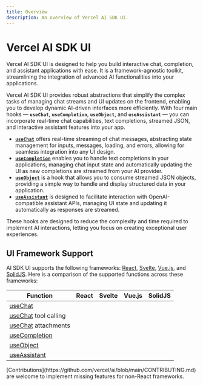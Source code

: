 ```yaml
---
title: Overview
description: An overview of Vercel AI SDK UI.
---
```


# Vercel AI SDK UI

Vercel AI SDK UI is designed to help you build interactive chat, completion, and assistant applications with ease. It is a framework-agnostic toolkit, streamlining the integration of advanced AI functionalities into your applications.

Vercel AI SDK UI provides robust abstractions that simplify the complex tasks of managing chat streams and UI updates on the frontend, enabling you to develop dynamic AI-driven interfaces more efficiently. With four main hooks — **`useChat`**, **`useCompletion`**, **`useObject`**, and **`useAssistant`** — you can incorporate real-time chat capabilities, text completions, streamed JSON, and interactive assistant features into your app.

- **[`useChat`](/docs/reference/ai-sdk-ui/use-chat)** offers real-time streaming of chat messages, abstracting state management for inputs, messages, loading, and errors, allowing for seamless integration into any UI design.
- **[`useCompletion`](/docs/reference/ai-sdk-ui/use-completion)** enables you to handle text completions in your applications, managing chat input state and automatically updating the UI as new completions are streamed from your AI provider.
- **[`useObject`](/docs/reference/ai-sdk-ui/use-object)** is a hook that allows you to consume streamed JSON objects, providing a simple way to handle and display structured data in your application.
- **[`useAssistant`](/docs/reference/ai-sdk-ui/use-assistant)** is designed to facilitate interaction with OpenAI-compatible assistant APIs, managing UI state and updating it automatically as responses are streamed.

These hooks are designed to reduce the complexity and time required to implement AI interactions, letting you focus on creating exceptional user experiences.

## UI Framework Support

AI SDK UI supports the following frameworks: [React](https://react.dev/), [Svelte](https://svelte.dev/), [Vue.js](https://vuejs.org/), and [SolidJS](https://www.solidjs.com/).
Here is a comparison of the supported functions across these frameworks:

| Function                                                   | React               | Svelte              | Vue.js              | SolidJS             |
| ---------------------------------------------------------- | ------------------- | ------------------- | ------------------- | ------------------- |
| [useChat](/docs/reference/ai-sdk-ui/use-chat)              | <Check size={18} /> | <Check size={18} /> | <Check size={18} /> | <Check size={18} /> |
| [useChat](/docs/reference/ai-sdk-ui/use-chat) tool calling | <Check size={18} /> | <Check size={18} /> | <Cross size={18} /> | <Check size={18} /> |
| [useChat](/docs/reference/ai-sdk-ui/use-chat) attachments  | <Check size={18} /> | <Cross size={18} /> | <Cross size={18} /> | <Cross size={18} /> |
| [useCompletion](/docs/reference/ai-sdk-ui/use-completion)  | <Check size={18} /> | <Check size={18} /> | <Check size={18} /> | <Check size={18} /> |
| [useObject](/docs/reference/ai-sdk-ui/use-object)          | <Check size={18} /> | <Cross size={18} /> | <Cross size={18} /> | <Cross size={18} /> |
| [useAssistant](/docs/reference/ai-sdk-ui/use-assistant)    | <Check size={18} /> | <Check size={18} /> | <Check size={18} /> | <Cross size={18} /> |

<Note>
  [Contributions](https://github.com/vercel/ai/blob/main/CONTRIBUTING.md) are
  welcome to implement missing features for non-React frameworks.
</Note>
